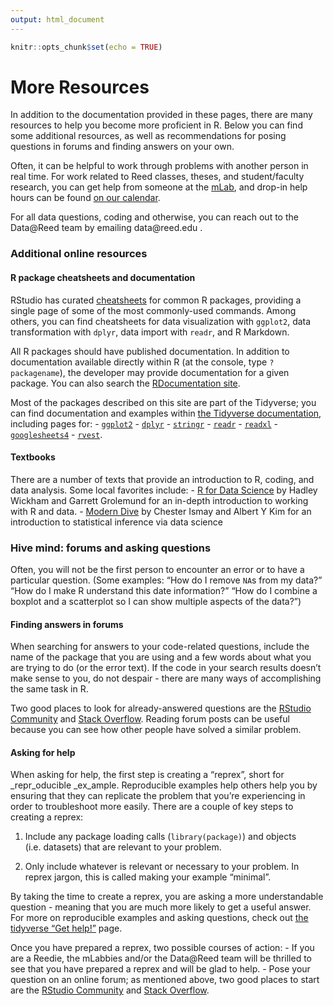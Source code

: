 ```yaml
---
output: html_document
---
```


```r
knitr::opts_chunk$set(echo = TRUE)
```

# More Resources

In addition to the documentation provided in these pages, there are many resources to help you become more proficient in R. Below you can find some additional resources, as well as recommendations for posing questions in forums and finding answers on your own.

Often, it can be helpful to work through problems with another person in real time. For work related to Reed classes, theses, and student/faculty research, you can get help from someone at the [mLab](https://www.reed.edu/cis/mlab/index.html), and drop-in help hours can be found [on our calendar](https://www.reed.edu/cis/mlab/calendar.html). 

For all data questions, coding and otherwise, you can reach out to the Data@Reed team by emailing data@reed.edu .

### Additional online resources

#### R package cheatsheets and documentation

RStudio has curated [cheatsheets](https://rstudio.com/resources/cheatsheets/) for common R packages, providing a single page of some of the most commonly-used commands. Among others, you can find cheatsheets for data visualization with `ggplot2`, data transformation with `dplyr`, data import with `readr`, and R Markdown.

All R packages should have published documentation. In addition to documentation available directly within R (at the console, type `?packagename`), the developer may provide documentation for a given package. You can also search the [RDocumentation site](https://www.rdocumentation.org/).

Most of the packages described on this site are part of the Tidyverse; you can find documentation and examples within [the Tidyverse documentation](https://tidyverse.org), including pages for:
- [`ggplot2`](https://ggplot2.tidyverse.org/)
- [`dplyr`](https://dplyr.tidyverse.org/) 
- [`stringr`](https://stringr.tidyverse.org/)
- [`readr`](https://readr.tidyverse.org/)
- [`readxl`](https://readxl.tidyverse.org/)
- [`googlesheets4`](https://googlesheets4.tidyverse.org/)
- [`rvest`](https://rvest.tidyverse.org/). 

#### Textbooks

There are a number of texts that provide an introduction to R, coding, and data analysis. Some local favorites include: 
- [R for Data Science](https://r4ds.had.co.nz/) by Hadley Wickham and Garrett Grolemund for an in-depth introduction to working with R and data.
- [Modern Dive](https://moderndive.netlify.app/) by Chester Ismay and Albert Y Kim for an introduction to statistical inference via data science

### Hive mind: forums and asking questions

Often, you will not be the first person to encounter an error or to have a particular question. (Some examples: "How do I remove `NA`s from my data?" "How do I make R understand this date information?" "How do I combine a boxplot and a scatterplot so I can show multiple aspects of the data?")

#### Finding answers in forums

When searching for answers to your code-related questions, include the name of the package that you are using and a few words about what you are trying to do (or the error text). If the code in your search results doesn't make sense to you, do not despair - there are many ways of accomplishing the same task in R. 

Two good places to look for already-answered questions are the [RStudio Community](https://community.rstudio.com) and [Stack Overflow](https://stackoverflow.com). Reading forum posts can be useful because you can see how other people have solved a similar problem.

#### Asking for help

When asking for help, the first step is creating a "reprex", short for _repr_oducible _ex_ample. Reproducible examples help others help you by ensuring that they can replicate the problem that you're experiencing in order to troubleshoot more easily. There are a couple of key steps to creating a reprex:

1. Include any package loading calls (`library(package)`) and objects (i.e. datasets) that are relevant to your problem.

2. Only include whatever is relevant or necessary to your problem. In reprex jargon, this is called making your example "minimal".

By taking the time to create a reprex, you are asking a more understandable question - meaning that you are much more likely to get a useful answer. For more on reproducible examples and asking questions, check out [the tidyverse "Get help!" ](https://www.tidyverse.org/help/) page.

Once you have prepared a reprex, two possible courses of action:
- If you are a Reedie, the mLabbies and/or the Data@Reed team will be thrilled to see that you have prepared a reprex and will be glad to help.
- Pose your question on an online forum; as mentioned above, two good places to start are the [RStudio Community](https://community.rstudio.com) and  [Stack Overflow](https://stackoverflow.com). 